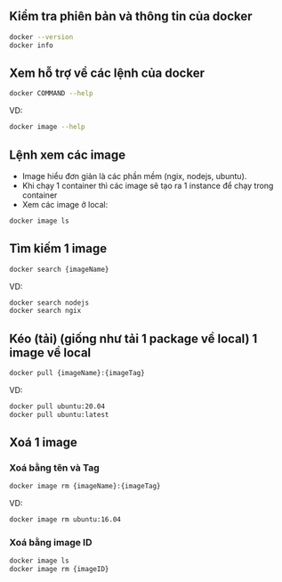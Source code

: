 ## Kiểm tra phiên bản và thông tin của docker

```bash
docker --version
docker info
```

## Xem hỗ trợ về các lệnh của docker

```bash
docker COMMAND --help
```

VD:

```bash
docker image --help
```

## Lệnh xem các image

- Image hiểu đơn giản là các phần mềm (ngix, nodejs, ubuntu).
- Khi chạy 1 container thì các image sẽ tạo ra 1 instance để chạy trong container
- Xem các image ở local:

```bash
docker image ls
```

## Tìm kiếm 1 image

```bash
docker search {imageName}
```

VD:

```bash
docker search nodejs
docker search ngix
```

## Kéo (tải) (giống như tải 1 package về local) 1 image về local

```bash
docker pull {imageName}:{imageTag}
```

VD:

```bash
docker pull ubuntu:20.04
docker pull ubuntu:latest
```

## Xoá 1 image

### Xoá bằng tên và Tag

```bash
docker image rm {imageName}:{imageTag}
```

VD:

```bash
docker image rm ubuntu:16.04
```

### Xoá bằng image ID

```bash
docker image ls
docker image rm {imageID}
```
